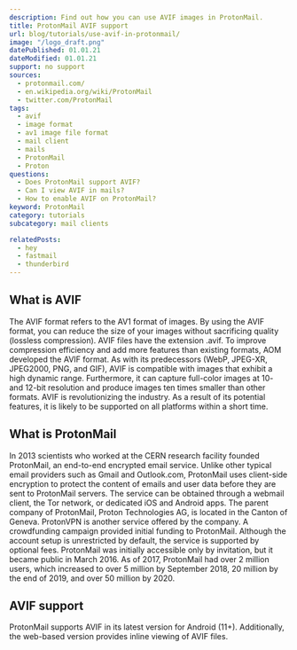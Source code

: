 ```yaml
---
description: Find out how you can use AVIF images in ProtonMail.
title: ProtonMail AVIF support
url: blog/tutorials/use-avif-in-protonmail/
image: "/logo_draft.png"
datePublished: 01.01.21
dateModified: 01.01.21
support: no support
sources:
  - protonmail.com/
  - en.wikipedia.org/wiki/ProtonMail
  - twitter.com/ProtonMail
tags:
  - avif
  - image format
  - av1 image file format
  - mail client
  - mails
  - ProtonMail
  - Proton
questions:
  - Does ProtonMail support AVIF?
  - Can I view AVIF in mails?
  - How to enable AVIF on ProtonMail?
keyword: ProtonMail
category: tutorials
subcategory: mail clients

relatedPosts:
  - hey
  - fastmail
  - thunderbird
---
```


## What is AVIF

The AVIF format refers to the AV1 format of images. By using the AVIF format, you can reduce the size of your images without sacrificing quality (lossless compression). AVIF files have the extension .avif. To improve compression efficiency and add more features than existing formats, AOM developed the AVIF format. As with its predecessors (WebP, JPEG-XR, JPEG2000, PNG, and GIF), AVIF is compatible with images that exhibit a high dynamic range. Furthermore, it can capture full-color images at 10- and 12-bit resolution and produce images ten times smaller than other formats. AVIF is revolutionizing the industry. As a result of its potential features, it is likely to be supported on all platforms within a short time.

## What is ProtonMail

In 2013 scientists who worked at the CERN research facility founded ProtonMail, an end-to-end encrypted email service. Unlike other typical email providers such as Gmail and Outlook.com, ProtonMail uses client-side encryption to protect the content of emails and user data before they are sent to ProtonMail servers. The service can be obtained through a webmail client, the Tor network, or dedicated iOS and Android apps. The parent company of ProtonMail, Proton Technologies AG, is located in the Canton of Geneva. ProtonVPN is another service offered by the company. A crowdfunding campaign provided initial funding to ProtonMail. Although the account setup is unrestricted by default, the service is supported by optional fees. ProtonMail was initially accessible only by invitation, but it became public in March 2016. As of 2017, ProtonMail had over 2 million users, which increased to over 5 million by September 2018, 20 million by the end of 2019, and over 50 million by 2020.

## AVIF support

ProtonMail supports AVIF in its latest version for Android (11+). Additionally, the web-based version provides inline viewing of AVIF files.
